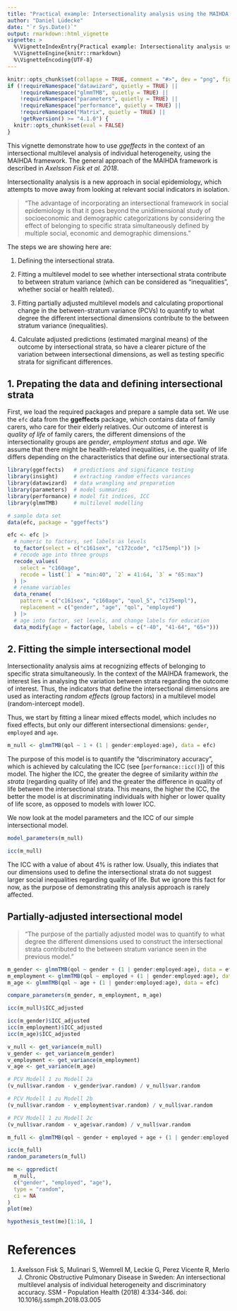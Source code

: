 ```yaml
---
title: "Practical example: Intersectionality analysis using the MAIHDA framework"
author: "Daniel Lüdecke"
date: "`r Sys.Date()`"
output: rmarkdown::html_vignette
vignette: >
  %\VignetteIndexEntry{Practical example: Intersectionality analysis using the MAIHDA framework}
  %\VignetteEngine{knitr::rmarkdown}
  %\VignetteEncoding{UTF-8}
---
```


```r
knitr::opts_chunk$set(collapse = TRUE, comment = "#>", dev = "png", fig.width = 7, fig.height = 5, message = FALSE, warning = FALSE)
if (!requireNamespace("datawizard", quietly = TRUE) ||
    !requireNamespace("glmmTMB", quietly = TRUE) ||
    !requireNamespace("parameters", quietly = TRUE) ||
    !requireNamespace("performance", quietly = TRUE) ||
    !requireNamespace("Matrix", quietly = TRUE) ||
    !getRversion() >= "4.1.0") {
  knitr::opts_chunk$set(eval = FALSE)
}
```

This vignette demonstrate how to use *ggeffects* in the context of an intersectional multilevel analysis of individual heterogeneity, using the MAIHDA framework. The general approach of the MAIHDA framework is described in _Axelsson Fisk et al. 2018_.

Intersectionality analysis is a new approach in social epidemiology, which attempts to move away from looking at relevant social indicators in isolation.

> "The advantage of incorporating an intersectional framework in social epidemiology is that it goes beyond the unidimensional study of socioeconomic and demographic categorizations by considering the effect of belonging to specific strata simultaneously defined by multiple social, economic and demographic dimensions."

The steps we are showing here are:

1. Defining the intersectional strata.

2. Fitting a multilevel model to see whether intersectional strata contribute to between stratum variance (which can be considered as "inequalities", whether social or health related).

3. Fitting partially adjusted multilevel models and calculating proportional change in the between-stratum variance (PCVs) to quantify to what degree the different intersectional dimensions contribute to the between stratum variance (inequalities).

4. Calculate adjusted predictions (estimated marginal means) of the outcome by intersectional strata, so have a clearer picture of the variation between intersectional dimensions, as well as testing specific strata for significant differences.

## 1. Prepating the data and defining intersectional strata

First, we load the required packages and prepare a sample data set. We use the `efc` data from the **ggeffects** package, which contains data of family carers, who care for their elderly relatives. Our outcome of interest is _quality of life_ of family carers, the different dimensions of the intersectionality groups are _gender_, _employment status_ and _age_. We assume that there might be health-related inequalities, i.e. the quality of life differs depending on the characteristics that define our intersectional strata.

```r
library(ggeffects)   # predictions and significance testing
library(insight)     # extracting random effects variances
library(datawizard)  # data wrangling and preparation
library(parameters)  # model summaries
library(performance) # model fit indices, ICC
library(glmmTMB)     # multilevel modelling

# sample data set
data(efc, package = "ggeffects")

efc <- efc |>
  # numeric to factors, set labels as levels
  to_factor(select = c("c161sex", "c172code", "c175empl")) |>
  # recode age into three groups
  recode_values(
    select = "c160age",
    recode = list(`1` = "min:40", `2` = 41:64, `3` = "65:max")
  ) |>
  # rename variables
  data_rename(
    pattern = c("c161sex", "c160age", "quol_5", "c175empl"),
    replacement = c("gender", "age", "qol", "employed")
  ) |>
  # age into factor, set levels, and change labels for education
  data_modify(age = factor(age, labels = c("-40", "41-64", "65+")))
```

## 2. Fitting the simple intersectional model

Intersectionality analysis aims at recognizing effects of belonging to specific strata simultaneously. In the context of the MAIHDA framework, the interest lies in analysing the variation between strata regarding the outcome of interest. Thus, the indicators that define the intersectional dimensions are used as interacting _random effects_ (group factors) in a multilevel model (random-intercept model).

Thus, we start by fitting a linear mixed effects model, which includes no fixed effects, but only our different intersectional dimensions: `gender`, `employed` and `age`.

```r
m_null <- glmmTMB(qol ~ 1 + (1 | gender:employed:age), data = efc)
```

The purpose of this model is to quantify the "discriminatory accuracy", which is achieved by calculating the ICC (see [`performance::icc()`]) of this model. The higher the ICC, the greater the degree of similarity _within the strata_ (regarding quality of life) and the greater the difference in quality of life between the intersectional strata. This means, the higher the ICC, the better the model is at discriminating individuals with higher or lower quality of life score, as opposed to models with lower ICC.

We now look at the model parameters and the ICC of our simple intersectional model.

```r
model_parameters(m_null)

icc(m_null)
```

The ICC with a value of about 4% is rather low. Usually, this indiates that our dimensions used to define the intersectional strata do not suggest larger social inequalities regarding quality of life. But we ignore this fact for now, as the purpose of demonstrating this analysis approach is rarely affected.

## Partially-adjusted intersectional model

> "The purpose of the partially adjusted model was to quantify to what degree the different dimensions used to construct the intersectional strata contributed to the between stratum variance seen in the previous model."

```r
m_gender <- glmmTMB(qol ~ gender + (1 | gender:employed:age), data = efc)
m_employment <- glmmTMB(qol ~ employed + (1 | gender:employed:age), data = efc)
m_age <- glmmTMB(qol ~ age + (1 | gender:employed:age), data = efc)

compare_parameters(m_gender, m_employment, m_age)

icc(m_null)$ICC_adjusted

icc(m_gender)$ICC_adjusted
icc(m_employment)$ICC_adjusted
icc(m_age)$ICC_adjusted
```



```r
v_null <- get_variance(m_null)
v_gender <- get_variance(m_gender)
v_employment <- get_variance(m_employment)
v_age <- get_variance(m_age)

# PCV Modell 1 zu Modell 2a
(v_null$var.random - v_gender$var.random) / v_null$var.random

# PCV Modell 1 zu Modell 2b
(v_null$var.random - v_employment$var.random) / v_null$var.random

# PCV Modell 1 zu Modell 2c
(v_null$var.random - v_age$var.random) / v_null$var.random
```

```r
m_full <- glmmTMB(qol ~ gender + employed + age + (1 | gender:employed:age), data = efc)

icc(m_full)
random_parameters(m_full)
```

```r
me <- ggpredict(
  m_null,
  c("gender", "employed", "age"),
  type = "random",
  ci = NA
)
plot(me)

hypothesis_test(me)[1:10, ]
```



# References

1. Axelsson Fisk S, Mulinari S, Wemrell M, Leckie G, Perez Vicente R, Merlo J. Chronic Obstructive Pulmonary Disease in Sweden: An intersectional multilevel analysis of individual heterogeneity and discriminatory accuracy. SSM - Population Health (2018) 4:334-346. doi: 10.1016/j.ssmph.2018.03.005
